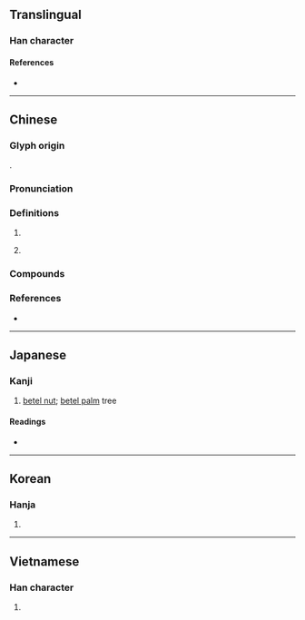 {{also|梹|槟}}
{{character info}}
==Translingual==

===Han character===
{{Han char|rn=75|rad=木|as=14|sn=18|four=43986|canj=DJMC|ids=⿰木賓}}

====References====
* {{Han ref|kx=0558.360|dkj=15734|dj=0948.080|hdz=21310.090|uh=6AB3|ud=27315|bh=C262|bd=49762}}

----

==Chinese==
{{zh-forms|s=槟}}

===Glyph origin===
{{Han etym}}
{{Han compound|木|賓|ls=psc|c1=s|c2=p}}.

===Pronunciation===
{{zh-pron
|m=bīn,bīng,1nb=standard in Mainland for some senses; standard in Taiwan,2nb=standard in Mainland for most senses; variant in Taiwan
|m_note=bīn - standard in Mainland in {{zh-l|香檳}} and {{zh-l|檳子}}
|c=ban1
|mn=xm,qz,kh,tp,zz,tc,hc,yl,lk,sx,km,mg:pin/zz,tn:pun
|mc=y
|oc=y
|cat=n
}}

===Definitions===
{{zh-hanzi}}

# {{n-g|Only used in [[compound]]s.}}
# {{zh-short|檳城|[[Penang]], [[Malaysia]]}}
#: {{zh-x|檳 市廳|}}

===Compounds===
{{zh-der|檳榔|檳榔西施|檳城|香檳|檳子|檳椥|香檳酒|馬檳榔|雞檳|檳樹|香檳集市|檳榔嶼|檳榔攤}}

===References===
* {{R:yue:Hanzi}}

----

==Japanese==

===Kanji===
{{ja-kanji|grade=|rs=木14}}

# [[betel nut]]; [[betel palm]] tree

====Readings====
* {{ja-readings|on=[[びん]] (bin), [[ひん]] (hin)|kun=[[びんろうし]] (binroushi)}}

----

==Korean==

===Hanja===
{{ko-hanja|hangeul=빈|eumhun=|rv=bin|mr=pin|y=pin}}

# {{rfdef|ko|sort=木14}}

----

==Vietnamese==

===Han character===
{{vi-readings|reading=tân|rs=木14}}

# {{rfdef|vi|sort=木14}}